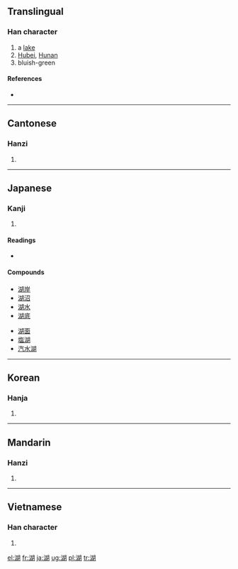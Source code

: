 ==Translingual==

===Han character===
{{Han char|rn=85|rad=水|as=09|sn=12|four=3712<sub>0</sub>|canj=水十口月 (EJRB)|ids=⿰[[氵]][[胡]]}}

# a [[lake]]
# [[Hubei]], [[Hunan]]
# bluish-green

====References====
* {{Han ref|kx=0637.040|dkj=17836|dj=1044.050|hdz=31669.030|uh=6E56|ud=28246|bh=B4F2|bd=46322}}

----

==Cantonese==

===Hanzi===
{{yue-hanzi|jyut=|y=wu4}}

# {{defn|Cantonese}}

----

==Japanese==

===Kanji===
{{ja-kanji|grade=3|rs=水09}}

# {{defn|Japanese}}

====Readings====
* {{ja-readings|on=[[こ]] (ko)|kun=[[みずうみ]] (mizuumi)}}

====Compounds====
{{top2}}
*[[湖岸]]
*[[湖沼]]
*[[湖水]]
*[[湖底]]
{{mid2}}
*[[湖面]]
*[[塩湖]]
*[[汽水湖]]
{{bottom}}

----

==Korean==

===Hanja===
{{ko-hanja|hangeul=호|eumhun=|rv=ho|mr=ho|y=ho}}

# {{defn|Korean}}

----

==Mandarin==

===Hanzi===
{{cmn-hanzi|pin=[[hú]] ([[hu2]])|wg=hu<sup>2</sup>}}

# {{defn|Mandarin}}

----

==Vietnamese==

===Han character===
{{vi-hantu|[[hồ]]}}

# {{defn|Vietnamese}}

[[el:湖]]
[[fr:湖]]
[[ja:湖]]
[[ug:湖]]
[[pl:湖]]
[[tr:湖]]